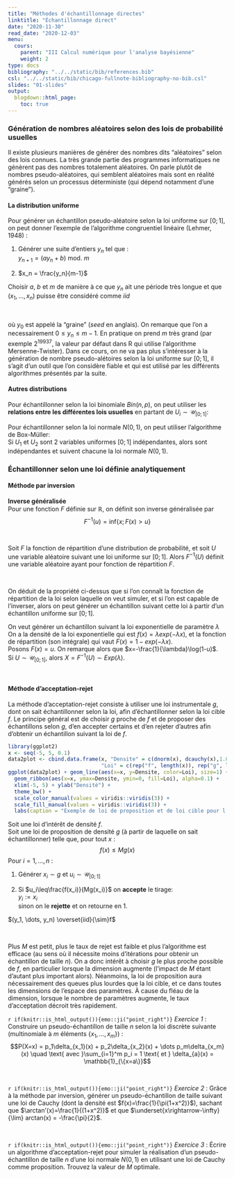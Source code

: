 ```yaml
---
title: "Méthodes d'échantillonnage directes"
linktitle: "Échantillonnage direct"
date: "2020-11-30"
read_date: "2020-12-03"
menu:
  cours:
    parent: "III Calcul numérique pour l'analyse bayésienne"
    weight: 2
type: docs
bibliography: "../../static/bib/references.bib"
csl: "../../static/bib/chicago-fullnote-bibliography-no-bib.csl"
slides: "01-slides"
output:
  blogdown::html_page:
    toc: true
---
```


### Génération de nombres aléatoires selon des lois de probabilité usuelles
    
Il existe plusieurs manières de générer des nombres dits "aléatoires" selon des lois connues. La très grande partie des programmes informatiques ne génèrent pas des nombres totalement aléatoires. On parle plutôt de nombres pseudo-aléatoires, qui semblent aléatoires mais sont en réalité générés selon un processus déterministe (qui dépend notamment d'une "graine").
  
  
#### La distribution uniforme
  
Pour générer un échantillon pseudo-aléatoire selon la loi uniforme sur $[0;1]$, on peut donner l'exemple de l'algorithme congruentiel linéaire (Lehmer, 1948) :

:::Algo
 
 1. Générer une suite d'entiers $y_n$ tel que :  
 $y_{n+1} =  ( ay_n + b )\text{ mod. }m$
	       
 2. $x_n = \frac{y_n}{m-1}$\smallskip  
 
Choisir $a$, $b$ et $m$ de manière à ce que $y_n$ ait une période très longue et que $(x_1,\dots , x_n)$ puisse être considéré comme $iid$
:::
<br>

\noindent où $y_0$ est appelé la "graine " (*seed* en anglais). On remarque que l'on a necessairement $0 \leq y_n \leq m - 1$. En pratique on prend $m$ très grand (par exemple $2^{19937}$, la valeur par défaut dans R qui utilise l'algorithme Mersenne-Twister). Dans ce cours, on ne va pas plus s'intéresser à la génération de nombre pseudo-alétoires selon la loi uniforme sur $[0;1]$, il s'agit d'un outil que l'on considère fiable et qui est utilisé par les différents algorithmes présentés par la suite.


#### Autres distributions

  
Pour échantillonner selon la loi binomiale $Bin(n,p)$, on peut utiliser les **relations entre les différentes lois usuelles** en partant de $U_i\sim \mathcal{U}_{[0;1]}$:
  \begin{align*}
    Y_i & =\mathbb{1}_{U_i \leq p} \sim \text{Bernoulli}(p),\\
    X & = \sum_{i=1}^n Y_i \sim Bin(n,p)
  \end{align*}

Pour échantillonner selon la loi normale $N(0,1)$, on peut utiliser l'algorithme de Box-Müller:  
Si $U_1$ et $U_2$ sont 2 variables uniformes $[0;1]$ indépendantes, alors
  \begin{align*}
    Y_1 & =\sqrt{-2\log U_1}\cos(2\pi U_2)\\
    Y_2 & =\sqrt{-2\log U_1}\sin(2\pi U_2)
  \end{align*}
sont indépendantes et suivent chacune la loi normale $N(0,1)$.
  
### Échantillonner selon une loi définie analytiquement
  
#### Méthode par inversion

::: {.MyDef data-latex=""}
**Inverse généralisée**  
Pour une fonction $F$ définie sur $\mathbb{R}$, on définit son inverse généralisée par $$ F^{-1}(u) = \text{inf}\{x; F(x)>u\}$$
:::
<br>

::: {.MyProp data-latex=""} 
Soit $F$ la fonction de répartition d'une distribution de probabilité, et soit $U$ une variable aléatoire suivant une loi uniforme sur $[0;1]$. Alors $F^{-1}(U)$ définit une variable aléatoire ayant pour fonction de répartition $F$.
:::
<br>
  
On déduit de la propriété ci-dessus que si l'on connaît la fonction de répartition de la loi selon laquelle on veut simuler, et si l'on est capable de l'inverser, alors on peut générer un échantillon suivant cette loi à partir d'un échantillon uniforme sur $[0;1]$.
  
::: {.Example data-latex=""} 
\smallskip On veut générer un échantillon suivant la loi exponentielle de paramètre $\lambda$  
On a la densité de la loi exponentielle qui est $f(x) = \lambda exp(-\lambda x)$, et la fonction de répartition (son intégrale) qui vaut $F(x) = 1-exp(- \lambda x)$.  
Posons $F(x)=u$. On remarque alors que $x=-\frac{1}{\lambda}\log(1-u)$.  
Si $U\sim \mathcal{U}_{[0;1]}$, alors $X=F^{-1}(U)\sim Exp(\lambda)$.
::: 
<br>
  
  
#### Méthode d'acceptation-rejet
  
  La méthode d'acceptation-rejet consiste à utiliser une loi instrumentale $g$, dont on sait échantillonner selon la loi, afin d'échantillonner selon la loi cible $f$. Le principe général est de choisir $g$ proche de $f$ et de proposer des échantillons selon $g$, d'en accepter certains et d'en rejeter d'autres afin d'obtenir un échantillon suivant la loi de $f$.
  
```r

library(ggplot2)
x <- seq(-5, 5, 0.1)
data2plot <- cbind.data.frame(x, "Densite" = c(dnorm(x), dcauchy(x),1.8*dcauchy(x)), 
                              "Loi" = c(rep("f", length(x)), rep("g", length(x)), rep("M*g", length(x)))) 
ggplot(data2plot) + geom_line(aes(x=x, y=Densite, color=Loi), size=1) + 
  geom_ribbon(aes(x=x, ymax=Densite, ymin=0, fill=Loi), alpha=0.1) +
  xlim(-5, 5) + ylab("Densité") +
  theme_bw() +
  scale_color_manual(values = viridis::viridis(3)) + 
  scale_fill_manual(values = viridis::viridis(3)) +
  labs(caption = "Exemple de loi de proposition et de loi cible pour l'algorithme d'acceptation-rejet")

```

  
:::Algo
\smallskip Soit une loi d'intérêt de densité $f$.  
Soit une loi de proposition de densité $g$ (à partir de laquelle on sait échantillonner) telle que, pour tout $x$ :
$$f(x) \leq Mg(x)$$
Pour $i=1, \dots, n$ :

 1. Générer $x_i\sim g$ et $u_i\sim \mathcal{U}_{[0;1]}$
	       
 2. Si $u_i\leq\frac{f(x_i)}{Mg(x_i)}$ on **accepte** le tirage:  
      $y_i := x_i$  
      sinon on le **rejette** et on retourne en 1.
    
  $(y_1, \dots, y_n) \overset{iid}{\sim}f$
:::
<br>

\noindent Plus $M$ est petit, plus le taux de rejet est faible et plus l'algorithme est efficace (au sens où il nécessite moins d'itérations pour obtenir un échantillon de taille $n$). On a donc intérêt à choisir $g$ le plus proche possible de $f$, en particulier lorsque la dimension augmente (l'impact de $M$ étant d'autant plus important alors). Néanmoins, la loi de proposition aura nécessairement des queues plus lourdes que la loi cible, et ce dans toutes les dimensions de l'espace des paramètres. À cause du fléau de la dimension, lorsque le nombre de paramètres augmente, le taux d'acceptation décroit très rapidement. \bigskip\medskip


:::{.Exercise data-latex=""}
`r if(knitr::is_html_output()){emo::ji("point_right")}` \textcolor{gold}{\faHandORight~} *Exercice* *1* : Construire un pseudo-échantillon de taille $n$ selon la loi discrète suivante (multinomiale à $m$ éléments $\{x_1, \dots, x_m\}$) :
$$P(X=x) = p_1\delta_{x_1}(x) + p_2\delta_{x_2}(x) + \dots p_m\delta_{x_m}(x) \quad \text{ avec }\sum_{i=1}^m p_i = 1  \text{ et } \delta_{a}(x) = \mathbb{1}_{\{x=a\}}$$
:::
<br>

:::{.Exercise data-latex=""}
`r if(knitr::is_html_output()){emo::ji("point_right")}` \textcolor{gold}{\faHandORight~} *Exercice* *2* : Grâce à la méthode par inversion, générer un pseudo-échantillon de taille suivant une loi de Cauchy (dont la densité est $f(x)=\frac{1}{\pi(1+x^2)}$), sachant que $\arctan'(x)=\frac{1}{(1+x^2)}$ et que $\underset{x\rightarrow-\infty}{\lim} arctan(x) = -\frac{\pi}{2}$.\medskip
:::
<br>

:::{.Exercise data-latex=""}
`r if(knitr::is_html_output()){emo::ji("point_right")}` \textcolor{gold}{\faHandORight~} *Exercice* *3* : Écrire un algorithme d'acceptation-rejet pour simuler la réalisation d'un pseudo-échantillon de taille $n$ d'une loi normale $N(0,1)$ en utilisant une loi de Cauchy comme proposition. Trouvez la valeur de $M$ optimale.\medskip
:::
<br>